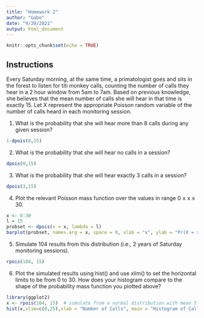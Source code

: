 ```yaml
---
title: "Homework 2"
author: "Gabo"
date: "9/20/2021"
output: html_document
---
```


```r
knitr::opts_chunk$set(echo = TRUE)
```

## Instructions


Every Saturday morning, at the same time, a primatologist goes and sits in the forest to listen for titi monkey calls, counting the number of calls they hear in a 2 hour window from 5am to 7am. Based on previous knowledge, she believes that the mean number of calls she will hear in that time is exactly 15. Let X represent the appropriate Poisson random variable of the number of calls heard in each monitoring session.


1) What is the probability that she will hear more than 8 calls during any given session?

```r
1-dpois(8,15)
```


2) What is the probability that she will hear no calls in a session?

```r
dpois(0,15)
```


3) What is the probability that she will hear exactly 3 calls in a session?

```r
dpois(3,15)
```


4) Plot the relevant Poisson mass function over the values in range 0 ≤ x ≤ 30.

```r
x <- 0:30
l = 15
probset <- dpois(x = x, lambda = l)
barplot(probset, names.arg = x, space = 0, xlab = "x", ylab = "Pr(X = x)", main = "Probability Mass Function")
```



5) Simulate 104 results from this distribution (i.e., 2 years of Saturday monitoring sessions).

```r
rpois(104, 15)
```


6) Plot the simulated results using hist() and use xlim() to set the horizontal limits to be from 0 to 30. How does your histogram compare to the shape of the probability mass function you plotted above?

```r
library(ggplot2)
x <- rpois(104, 15)  # simulate from a normal distribution with mean 5 and SD 8
hist(x,xlim=c(0,25),xlab = "Number of Calls", main = "Histogram of Calls")
```



